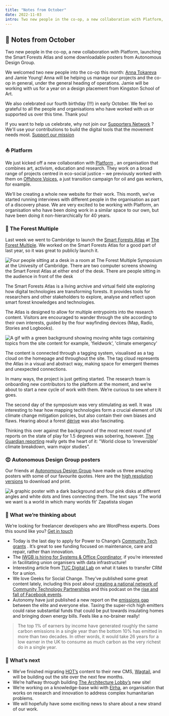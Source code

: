 ```yaml
---
title: "Notes from October"
date: 2022-11-03
intro: Two new people in the co-op, a new collaboration with Platform, launching the Smart Forests Atlas and some downloadable posters from Autonomous Design Group.
---
```


## 💌 Notes from October

Two new people in the co-op, a new collaboration with Platform, launching the Smart Forests Atlas and some downloadable posters from Autonomous Design Group.

We welcomed two new people into the co-op this month: [Anna Tokareva](https://www.annatokareva.net/) and Jamie Young! Anna will be helping us manage our projects and the co-op in general, under the general heading of operations. Jamie will be working with us for a year on a design placement from Kingston School of Art.

We also celebrated our fourth birthday (!!!) in early October. We feel so grateful to all the people and organisations who have worked with us or supported us over this time. Thank you!

If you want to help us celebrate, why not join our [Supporters Network](https://opencollective.com/commonknowledge/contribute) ? We'll use your contributions to build the digital tools that the movement needs most.
[Support our mission](https://opencollective.com/commonknowledge/contribute)


### ⛵️ Platform


We just kicked off a new collaboration with [Platform](https://platformlondon.org/) , an organisation that combines art, activism, education and research. They work on a broad range of projects centred in eco-social justice – we previously worked with them on [Offshore Voices](https://offshorevoices.org/), a just transition campaign for oil and gas workers, for example.

We’ll be creating a whole new website for their work. This month, we’ve started running interviews with different people in the organisation as part of a discovery phase. We are very excited to be working with Platform, an organisation who have been doing work in a similar space to our own, but have been doing it non-hierarchically for 40 years.


### 🌳 The Forest Multiple


Last week we went to Cambridge to launch the [Smart Forests Atlas](https://atlas.smartforests.net/en-gb/) at [The Forest Multiple](https://smartforests.net/the-forest-multiple-program/). We worked on the Smart Forests Atlas for a good part of last year, so it was great to publicly launch it.

![Four people sitting at a desk in a room at The Forest Multiple Symposium at the Univesity of Cambridge. There are two computer screens showing the Smart Forest Atlas at either end of the desk. There are people sitting in the audience in front of the desk](../../assets/d81db3ab-33e3-866d-c5d4-218aa27bd88b.jpeg)

The Smart Forests Atlas is a living archive and virtual field site exploring how digital technologies are transforming forests. It provides tools for researchers and other stakeholders to explore, analyse and reflect upon smart forest knowledges and technologies.

The Atlas is designed to allow for multiple entrypoints into the research content. Visitors are encouraged to wander through the site according to their own interests, guided by the four wayfinding devices (Map, Radio, Stories and Logbooks).

![A gif with a green background showing moving white tags containing topics from the site content for example, 'fieldwork', 'climate emergency'](../../assets/19257077-857c-9704-0813-a9e80b4efff7.gif)

The content is connected through a tagging system, visualised as a tag cloud on the homepage and throughout the site. The tag cloud represents the Atlas in a visual and abstract way, making space for emergent themes and unexpected connections.

In many ways, the project is just getting started. The research team is onboarding new contributors to the platform at the moment, and we’re about to start a new cycle of work with them. We’re curious to see where it goes.

The second day of the symposium was very stimulating as well. It was interesting to hear how mapping technologies form a crucial element of UN climate change mitigation policies, but also contain their own biases and flaws. Hearing about a forest [dérive](https://en.wikipedia.org/wiki/D%C3%A9rive) was also fascinating.

Thinking this over against the background of the most recent round of reports on the state of play for 1.5 degrees was sobering, however. [The Guardian reporting](https://www.theguardian.com/environment/2022/oct/27/world-close-to-irreversible-climate-breakdown-warn-major-studies) really gets the heart of it: "World close to ‘irreversible’ climate breakdown, warn major studies”.


### 😍 Autonomous Design Group posters

Our friends at [Autonomous Design Group](https://www.weareadg.org/) have made us three amazing posters with some of our favourite quotes. Here are the [high resolution versions](https://drive.google.com/open?id=1KDJhiQC7mB8NoVXAKanSAi5QMNtdL7br&authuser=hello%40commonknowledge.coop&usp=drive_fs) to download and print.

![A graphic poster with a dark background and four pink disks at different angles and white dots and lines connecting them. The text says 'The world we want is a world in which many worlds fit' Zapatista slogan](../../assets/2c95d5db-4b87-6df3-7234-777679565879.jpeg)

### 🐝 What we’re thinking about

We’re looking for freelancer developers who are WordPress experts. Does this sound like you?
[Get in touch](mailto:work@commonknowledge.coop)
- Today is the last day to apply for Power to Change’s [Community Tech grants](https://www.powertochange.org.uk/our-work/our-programmes/community-tech/) . It’s great to see funding focused on maintenance, care and repair, rather than innovation.
- The [IWGB is hiring for Systems & Office Coordinator](https://iwgb.org.uk/en/post/database-office-administrator), if you’re interested in facilitating union organisers with data infrastructure!
- Interesting article from [TUC Digital Lab](https://digital.tuc.org.uk/running-crm-projects-in-unions/) on what it takes to transfer CRM for a union.
- We love Geeks for Social Change. They’ve published some great content lately, including this post about [creating a national network of Community Technology Partnerships](https://gfsc.studio/2022/10/11/national-network-community-technology-partnerships.html) and this podcast on the [rise and fall of Facebook events](https://gfsc.studio/2022/10/04/rise-fall-facebook-events.html).
- Autonomy have just published a new report on the [emissions gap](https://autonomy.work/portfolio/climate-fund-climate-action/) between the elite and everyone else. Taxing the super-rich high emitters could raise substantial funds that could be put towards insulating homes and bringing down energy bills. Feels like a no-brainer really!

> The top 1% of earners by income have generated roughly the same carbon emissions in a single year than the bottom 10% has emitted in more than two decades. In other words, it would take 26 years for a low earner in the UK to consume as much carbon as the very richest do in a single year.


### 📅 What’s next
- We’ve finished migrating [HOT’s](https://hotosm.org/) content to their new CMS, [Wagtail](https://wagtail.org/), and will be building out the site over the next few months.
- We’re halfway through building [The Architecture Lobby’s](http://architecture-lobby.org/) new site!
- We’re working on a knowledge-base wiki with [Elrha](https://www.elrha.org/), an organisation that works on research and innovation to address complex humanitarian problems.
- We will hopefully have some exciting news to share about a new strand of our work.